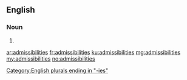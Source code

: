 ==English==

===Noun===
{{head|en|plural}}

# {{plural of|admissibility|lang=en|nocat=1}}

[[Category:English plurals ending in "-ies"]]

[[ar:admissibilities]]
[[fr:admissibilities]]
[[ku:admissibilities]]
[[mg:admissibilities]]
[[my:admissibilities]]
[[no:admissibilities]]